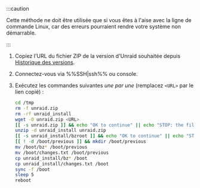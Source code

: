 :::caution

Cette méthode ne doit être utilisée que si vous êtes à l'aise avec la ligne de commande Linux, car des erreurs pourraient rendre votre système non démarrable.

:::

1. Copiez l'URL du fichier ZIP de la version d'Unraid souhaitée depuis [Historique des versions](../../../download_list.mdx).
2. Connectez-vous via %%SSH|ssh%% ou console.
3. Exécutez les commandes suivantes *une par une* (remplacez `<URL>` par le lien copié) :

   ```bash
   cd /tmp
   rm -f unraid.zip
   rm -rf unraid_install
   wget -O unraid.zip <URL>
   [[ -s unraid.zip ]] && echo "OK to continue" || echo "STOP: the file was not downloaded"
   unzip -d unraid_install unraid.zip
   [[ -s unraid_install/bzroot ]] && echo "OK to continue" || echo "STOP: the file was not extracted properly"
   [[ ! -d /boot/previous ]] && mkdir /boot/previous
   mv /boot/bz* /boot/previous
   mv /boot/changes.txt /boot/previous
   cp unraid_install/bz* /boot
   cp unraid_install/changes.txt /boot
   sync -f /boot
   sleep 5
   reboot
   ```

